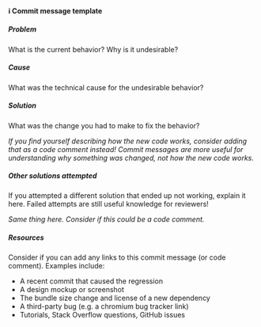 #### ️️ℹ️ Commit message template

##### Problem

What is the current behavior? Why is it undesirable?

##### Cause

What was the technical cause for the undesirable behavior?

##### Solution

What was the change you had to make to fix the behavior?

_If you find yourself describing how the new code works, consider adding that as a code comment instead! Commit messages are more useful for understanding why something was changed, not how the new code works._

##### Other solutions attempted

If you attempted a different solution that ended up not working, explain it here. Failed attempts are still useful knowledge for reviewers!

_Same thing here. Consider if this could be a code comment._

##### Resources

Consider if you can add any links to this commit message (or code comment). Examples include:

- A recent commit that caused the regression
- A design mockup or screenshot
- The bundle size change and license of a new dependency
- A third-party bug (e.g. a chromium bug tracker link)
- Tutorials, Stack Overflow questions, GitHub issues
